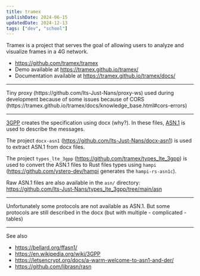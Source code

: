 ```yaml
---
title: tramex
publishDate: 2024-06-15
updatedDate: 2024-12-13
tags: ["dev", "school"]
---
```


Tramex is a project that serves the goal of allowing users to analyze and visualize frames in a 4G network.

- https://github.com/tramex/tramex
- Demo available at https://tramex.github.io/tramex/
- Documentation available at https://tramex.github.io/tramex/docs/

---


<Thought>
Tiny proxy (https://github.com/Its-Just-Nans/proxy-ws) used during development because of some issues because of CORS (https://tramex.github.io/tramex/docs/knowledge_base.html#cors-errors)
</Thought>

---

[3GPP](https://www.3gpp.org/) creates the specification using docx (why?). In these files, [ASN.1](https://en.wikipedia.org/wiki/ASN.1) is used to describe the messages.

The project `docx-asn1` (https://github.com/Its-Just-Nans/docx-asn1) is used to extract ASN.1 from docx files.

The project `types_lte_3gpp` (https://github.com/tramex/types_lte_3gpp) is used to convert the ASN.1 files to Rust files types using `hampi` (https://github.com/ystero-dev/hampi generates the `hampi-rs-asn1c`).

Raw ASN.1 files are also available in the `asn/` directory: https://github.com/Its-Just-Nans/types_lte_3gpp/tree/main/asn

---

Unfortunately some protocols are not available as ASN.1. But some protocols are still described in the docx (but with multiple - complicated - tables)

---

See also

- https://bellard.org/ffasn1/
- https://en.wikipedia.org/wiki/3GPP
- https://letsencrypt.org/docs/a-warm-welcome-to-asn1-and-der/
- https://github.com/librasn/rasn
